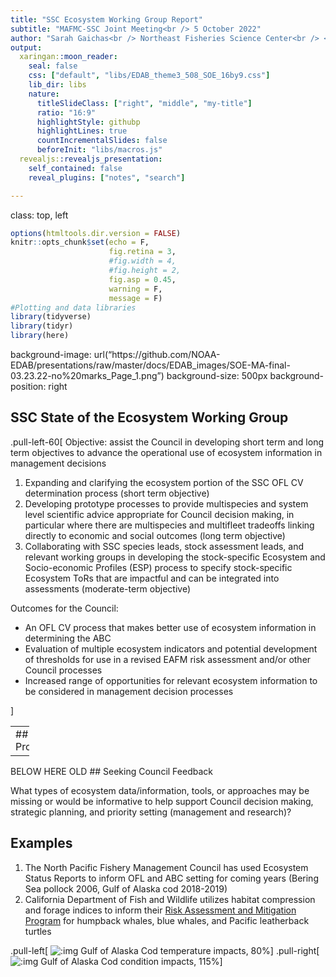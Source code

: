```yaml
---
title: "SSC Ecosystem Working Group Report"
subtitle: "MAFMC-SSC Joint Meeting<br /> 5 October 2022"
author: "Sarah Gaichas<br /> Northeast Fisheries Science Center<br /> <br /> SSC subroup<br /> "
output:
  xaringan::moon_reader:
    seal: false
    css: ["default", "libs/EDAB_theme3_508_SOE_16by9.css"]
    lib_dir: libs
    nature:
      titleSlideClass: ["right", "middle", "my-title"]
      ratio: "16:9"
      highlightStyle: githubp
      highlightLines: true
      countIncrementalSlides: false
      beforeInit: "libs/macros.js"
  revealjs::revealjs_presentation:
    self_contained: false
    reveal_plugins: ["notes", "search"]

---
```

class: top, left

```r

options(htmltools.dir.version = FALSE)
knitr::opts_chunk$set(echo = F,
                      fig.retina = 3,
                      #fig.width = 4,
                      #fig.height = 2,
                      fig.asp = 0.45,
                      warning = F,
                      message = F)
#Plotting and data libraries
library(tidyverse)
library(tidyr)
library(here)


```

background-image: url("https://github.com/NOAA-EDAB/presentations/raw/master/docs/EDAB_images/SOE-MA-final-03.23.22-no%20marks_Page_1.png")
background-size: 500px
background-position: right

## SSC State of the Ecosystem Working Group
.pull-left-60[
Objective: assist the Council in developing short term and long term objectives to advance the operational use of ecosystem information in management decisions

1.  Expanding and clarifying the ecosystem portion of the SSC OFL CV determination process (short term objective)
1.  Developing prototype processes to provide multispecies and system level scientific advice appropriate for Council decision making, in particular where there are multispecies and multifleet tradeoffs linking directly to economic and social outcomes (long term objective)
1.  Collaborating with SSC species leads, stock assessment leads, and relevant working groups in developing the stock-specific Ecosystem and Socio-economic Profiles (ESP) process to specify stock-specific Ecosystem ToRs that are impactful and can be integrated into assessments (moderate-term objective)

Outcomes for the Council:

-   An OFL CV process that makes better use of ecosystem information in determining the ABC
-   Evaluation of multiple ecosystem indicators and potential development of thresholds for use in a revised EAFM risk assessment and/or other Council processes
-   Increased range of opportunities for relevant ecosystem information to be considered in management decision processes


]

---
## Progress

---
BELOW HERE OLD
## Seeking Council Feedback 

What types of ecosystem data/information, tools, or approaches may be missing or would be informative to help support Council decision making, strategic planning, and priority setting (management and research)?

## Examples

1. The North Pacific Fishery Management Council has used Ecosystem Status Reports to inform OFL and ABC setting for coming years (Bering Sea pollock 2006, Gulf of Alaska cod 2018-2019)
1. California Department of Fish and Wildlife utilizes habitat compression and forage indices to inform their [Risk Assessment and Mitigation Program](https://wildlife.ca.gov/Conservation/Marine/Whale-Safe-Fisheries#559972749-2020-21-season) for humpback whales, blue whales, and Pacific leatherback turtles


.pull-left[
![:img Gulf of Alaska Cod temperature impacts, 80%](EDAB_images/fmars-07-00703-g009.jpg)
]
.pull-right[
![:img Gulf of Alaska Cod condition impacts, 115%](EDAB_images/fmars-07-00703-g005.jpg)
]

